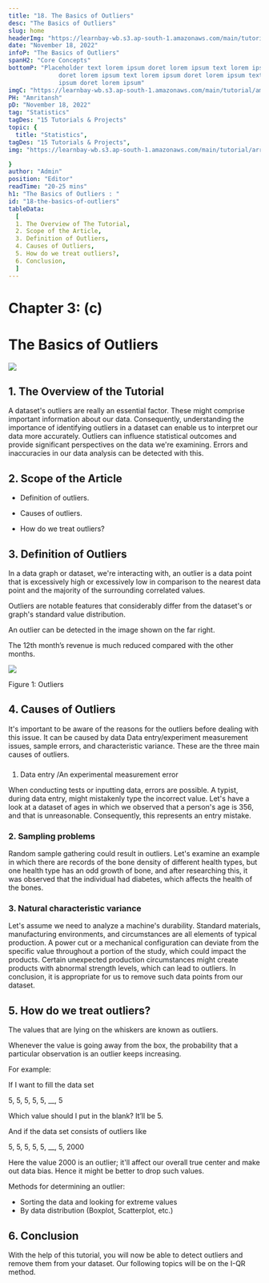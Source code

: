 ```yaml
---
title: "18. The Basics of Outliers"
desc: "The Basics of Outliers"
slug: home
headerImg: "https://learnbay-wb.s3.ap-south-1.amazonaws.com/main/tutorial/python.png"
date: "November 18, 2022"
infoP: "The Basics of Outliers"
spanH2: "Core Concepts"
bottomP: "Placeholder text lorem ipsum doret lorem ipsum text lorem ipsum
              doret lorem ipsum text lorem ipsum doret lorem ipsum text lorem
              ipsum doret lorem ipsum"
imgC: "https://learnbay-wb.s3.ap-south-1.amazonaws.com/main/tutorial/amritansh.png"
PH: "Amritansh"
pD: "November 18, 2022"
tag: "Statistics"
tagDes: "15 Tutorials & Projects"
topic: {
  title: "Statistics",
tagDes: "15 Tutorials & Projects",
img: "https://learnbay-wb.s3.ap-south-1.amazonaws.com/main/tutorial/arrow.png"

}
author: "Admin"
position: "Editor"
readTime: "20-25 mins"
h1: "The Basics of Outliers : "
id: "18-the-basics-of-outliers"
tableData:
  [
  1. The Overview of The Tutorial, 
  2. Scope of the Article,  
  3. Definition of Outliers,  
  4. Causes of Outliers,  
  5. How do we treat outliers?,
  6. Conclusion,
  ]
---
```





# **Chapter 3: (c)**

# **The Basics of Outliers**




<img src="https://learnbay-wb.s3.ap-south-1.amazonaws.com/main/tutorial/statistics/The+Basics+of+Outliers.jpg"></img>



## 1. The Overview of the Tutorial

A dataset's outliers are really an essential factor. These might comprise important information about our data. Consequently, understanding the importance of identifying outliers in a dataset can enable us to interpret our data more accurately. Outliers can influence statistical outcomes and provide significant perspectives on the data we're examining. Errors and inaccuracies in our data analysis can be detected with this.


## 2. Scope of the Article


* Definition of outliers.


* Causes of outliers.


* How do we treat outliers?


## 3. Definition of Outliers

In a data graph or dataset, we're interacting with, an outlier is a data point that is excessively high or excessively low in comparison to the nearest data point and the majority of the surrounding correlated values.

Outliers are notable features that considerably differ from the dataset's or graph's standard value distribution.

An outlier can be detected in the image shown on the far right.

The 12th month’s revenue is much reduced compared with the other months.




<img src="https://learnbay-wb.s3.ap-south-1.amazonaws.com/main/tutorial/statistics/The+Basics+of+Outliers+sub.jpg"></img>



Figure 1: Outliers


## 4. Causes of Outliers


It's important to be aware of the reasons for the outliers before dealing with this issue. It can be caused by data Data entry/experiment measurement issues, sample errors, and characteristic variance. These are the three main causes of outliers.


### 
1.    Data entry /An experimental measurement error

When conducting tests or inputting data, errors are possible. A typist, during data entry, might mistakenly type the incorrect value. Let's have a look at a dataset of ages in which we observed that a person's age is 356, and that is unreasonable. Consequently, this represents an entry mistake.


### 2. Sampling problems

Random sample gathering could result in outliers. Let's examine an example in which there are records of the bone density of different health types, but one health type has an odd growth of bone, and after researching this, it was observed that the individual had diabetes, which affects the health of the bones.


### 3. Natural characteristic variance

Let's assume we need to analyze a machine's durability. Standard materials, manufacturing environments, and circumstances are all elements of typical production. A power cut or a mechanical configuration can deviate from the specific value throughout a portion of the study, which could impact the products. Certain unexpected production circumstances might create products with abnormal strength levels, which can lead to outliers. In conclusion, it is appropriate for us to remove such data points from our dataset.


## 5. How do we treat outliers?

The values that are lying on the whiskers are known as outliers.

Whenever the value is going away from the box, the probability that a particular observation is an outlier keeps increasing.

For example:

If I want to fill the data set

5, 5, 5, 5, 5, __, 5

Which value should I put in the blank? It’ll be 5.

And if the data set consists of outliers like

5, 5, 5, 5, 5, __, 5, 2000

Here the value 2000 is an outlier; it'll affect our overall true center and make out data bias. Hence it might be better to drop such values.

Methods for determining an outlier:



* Sorting the data and looking for extreme values
* By data distribution (Boxplot, Scatterplot, etc.)


## 6. Conclusion

With the help of this tutorial, you will now be able to detect outliers and remove them from your dataset. Our following topics will be on the I-QR method.
